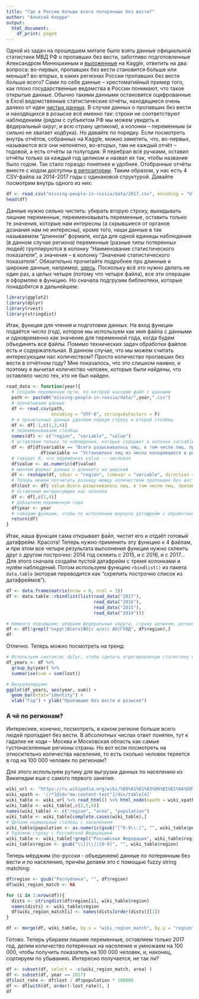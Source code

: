 ```yaml
---
title: "Где в России больше всего потерянных без вести?"
author: "Алексей Кнорре"
output:
  html_document:
    df_print: paged
---
```


Одной из задач на прошедшем митапе было взять данные официальной статистики МВД РФ о пропавших без вести, заботливо подготовленные Александром Минюшкиным и [выложенные](https://www.kaggle.com/miniushkin/missing-people-in-russia) на Kaggle, ответить на два вопроса: во-первых, пропавших без вести становится больше или меньше? во-вторых, в каких регионах России пропавших без вести больше всего?
Сами по себе данные -- хрестоматийный пример того, как плохо государственные ведомства в России понимают, что такое открытые данные. Обычно такими данными остановятся оцифрованные в Excel ведомственные статистические отчёты, находящиеся очень далеко от идеи [чистых данных](https://www.jstatsoft.org/article/view/v059i10/v59i10.pdf). В случае данных о пропавших без вести и находящихся в розыске всё именно так: строки не соответствуют наблюдениям (рядом с субъектом РФ мы можем увидеть и федеральный округ, и всю страну целиком), а колонки -- переменным (и сильно не хватает кодбука). Но давайте по порядку.
Если посмотреть внутрь отчётов, собранных на Kaggle, можно заметить, что, во-первых, называются все они непонятно, во-вторых, там не каждый отчёт -- годовой, а есть отчёты за полугодия. Я перебрал всё ручками, оставил отчёты только за каждый год целиком и назвал их так, чтобы название было годом. Так стало гораздо понятнее и удобнее. Отобранные отчёты вместе с кодом доступны [в репозитории](https://github.com/alexeyknorre/seminaRs/tree/master/2018.3.30/missing-people-in-russia/data).
Таким образом, у нас есть 4 CSV-файла за 2014-2017 годы с одинаковой структурой. Давайте посмотрим внутрь одного из них:

```r
df <- read.csv("missing-people-in-russia/data/2017.csv", encoding = "UTF-8", stringsAsFactors = F)
head(df)
```

Данные нужно сильно чистить: убирать вторую строку, выкидывать лишние переменные, переименовывать переменные, оставить только те значения, которые нам интересны (а скрывшиеся от органов дознания нам не интересны), кроме того, наши данные в так называемом "длинном" формате, когда для одной единицы наблюдения (в данном случае региона) переменные (разные типы потерянных людей) группируются в колонку "Наименование статистического показателя", а значения -- в колонку "Значение статистического показателя". Обязательно прочитайте подробнее про длинные и широкие данные, например, [здесь](https://sejdemyr.github.io/r-tutorials/basics/wide-and-long/).
Поскольку всё это нужно делать не один раз, а целых четыре (потому что четыре файла), все эти операции я оформляю в функцию.
Но сначала подгрузим библиотеки, которые понадобятся в дальнейшем:
```r
library(ggplot2)
library(dplyr)
library(rvest)
library(stringdist)
```

Итак, функция для чтения и подготовки данных. На вход функции подаётся число (год), которое мы используем как имя файла с данными и одновременно как значение для переменной года, когда будем объединять все файлы. Помимо технических задач обработки файлов есть и содержательная. В данном случае, что мы можем считать интересующим нас количеством? Просто количество пропавших без вести в отчётном году? Мне показалось, что это слишком наивно, и поэтому я вычитал количество человек, которые были найдены, что оставляло число тех, кто не был найден.
```r
read_data <- function(year){
  # создаём переменную пути, по которой находим файл с данными
  path <- paste0("missing-people-in-russia/data/",year,".csv")
  # прочитываем данные
  df <- read.csv(path,
                 encoding = "UTF-8", stringsAsFactors = F)
  # в прочитанных данных удаляем первую строку и второй столбец
  df <- df[-1,c(1,3,4)]
  # переименовываем столбцы
  names(df) <- c("region", "variable", "value")
  # оставляем только те наблюдения, которые содержат в колонке variable такие значения:
  df <- df[df$variable == "Всего разыскивалось лиц, в том числе лиц, пропавших без вести" |
             df$variable == "Установлено лиц из числа находившихся в розыске, в том числе лиц, пропавших без вести",]
  # говорит R, что переменная value -- числовая
  df$value <- as.numeric(df$value)
  # меняем формат данных с длинного на широкий
  df <- reshape(df, idvar = "region", timevar = "variable", direction = "wide")
  # Теперь можем посчитать разницу между количеством пропавших без вести за год и количеством найденных пропавших без вести
  df$lost <- df$`value.Всего разыскивалось лиц, в том числе лиц, пропавших без вести` - df$`value.Установлено лиц из числа находившихся в розыске, в том числе лиц, пропавших без вести`
  # оставляем интересующие нас колонки
  df <- df[,c(1,4)]
  # добавляем переменную года
  df$year <- year
  # говорим функции, чтобы по исполнении вернула датафрейм с обработанными данными.
  return(df)
}
```

Итак, наша функция сама открывает файл, чистит его и отдаёт готовый датафрейм. Красота! Теперь нужно применить эту функцию к 4 файлам, и при этом все четыре результата выполнения функции нужно склеить друг с другом построчно: 2014 год склеить с 2015, и с 2016, и с 2017... 
Для этого сначала создаём пустой датафрейм с тремя колонками и нулём наблюдений. Потом используем функцию `rbindlist()` из пакета `data.table`  (которая переводится как "скрепить построчно список из датафреймов").  

```r

df <- data.frame(matrix(nrow = 0, ncol = 3))
df <- data.table::rbindlist(list(read_data("2017"),
                                 read_data("2016"),
                                 read_data("2015"),
                                 read_data("2014")))

# Немного подчищаем: убираем федеральные округа, страну целиком, регионы с включенными автономными округами и непонятно откуда взявшееся ГУВД по СПб и ЛО:
df <- df[!grepl("округ|Всего|ФО|с а/о|с АО|ГУВД", df$region),]
df
```
Отлично. Теперь можно посмотреть на тренд:
```r
# Используем синтаксис dplyr, чтобы сделать агрегированную статистику по годам:
df_years <- df %>% 
  group_by(year) %>% 
  summarise(sum = sum(lost))

# Визуализируем:
ggplot(df_years, aes(year, sum)) +
  geom_bar(stat="identity") +
  xlab("Год") + ylab("Пропавшие без вести в розыске")
```

### А чё по регионам?

Интереснее, конечно, посмотреть, в каком регионе больше всего людей пропадает без вести. В абсолютных числах ответ понятен, тут к гадалке не ходи -- Москва и Московская область как самые густонаселенные регионы страны. Но вот если посмотреть на относительно количества населения, то есть сколько человек теряется в год на 100 000 человек по регионам?

Для этого используем рутину для выгрузки данных по населению из Википедии еше с самого первого занятия:
```r
wiki_url <- "https://ru.wikipedia.org/wiki/%D0%A1%D1%83%D0%B1%D1%8A%D0%B5%D0%BA%D1%82%D1%8B_%D0%A0%D0%BE%D1%81%D1%81%D0%B8%D0%B9%D1%81%D0%BA%D0%BE%D0%B9_%D0%A4%D0%B5%D0%B4%D0%B5%D1%80%D0%B0%D1%86%D0%B8%D0%B8"
wiki_xpath <- '//*[@id="mw-content-text"]/div/table[4]'
wiki_table <- wiki_url %>% read_html() %>% html_node(xpath = wiki_xpath) %>% html_table()
wiki_table <- wiki_table[,c(2,5,6)]
names(wiki_table) <- c("region", "area", "population")
wiki_table <- wiki_table[complete.cases(wiki_table),]
# Делаем нормальный столбец с населением
wiki_table$population <- as.numeric(gsub("[^0-9\\.]", "", wiki_table$population))
# Удаляем строку с Российской Федерацией
wiki_table <- wiki_table[!grepl("Российская Федерация", wiki_table$region),]
wiki_table$region <- gsub("\\[|\\]|[0-9]", "", wiki_table$region)
```

Теперь мёрджим (по-русски - объединяем) данные по потерянным без вести и по населению, причём делаем это с помощью fuzzy string matching:
```r
df$region <- gsub("Республика", "", df$region)
df$wiki_region_match <- NA

for (i in 1:nrow(df)){
  dists <- stringdist(df$region[i], wiki_table$region)
  names(dists) <- wiki_table$region
  df$wiki_region_match[i] <- names(dists[order(dists)][1])
}

df <- merge(df, wiki_table, by.x = "wiki_region_match", by.y = "region")
```

Готово. Теперь убираем лишние переменные, оставляем только 2017 год, делим количество потерянных на население и умножаем на 100 000, чтобы получить показатель на 100 000 человек, и, наконец, сортируем по убыванию. Интересно получается, не так ли?
```r
df <- subset(df, select = -c(wiki_region_match, area) )
df <- subset(df, year == 2017)
df$lost_rate <- df$lost / df$population * 100000
df <- df[with(df, order(-lost_rate)), ]
df
```


